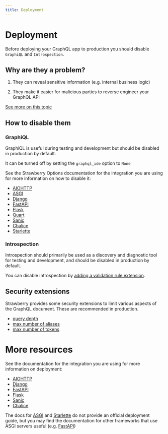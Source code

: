 ```yaml
---
title: Deployment
---
```


# Deployment

Before deploying your GraphQL app to production you should disable `GraphiQL`
and `Introspection`.

## Why are they a problem?

1. They can reveal sensitive information (e.g. internal business logic)

2. They make it easier for malicious parties to reverse engineer your GraphQL
   API

[See more on this topic](https://www.apollographql.com/blog/graphql/security/why-you-should-disable-graphql-introspection-in-production/)

## How to disable them

### GraphiQL

GraphiQL is useful during testing and development but should be disabled in
production by default.

It can be turned off by setting the `graphql_ide` option to `None`

See the Strawberry Options documentation for the integration you are using for
more information on how to disable it:

- [AIOHTTP](../integrations/aiohttp.md#options)
- [ASGI](../integrations/asgi.md#options)
- [Django](../integrations/django.md#options)
- [FastAPI](../integrations/fastapi.md#options)
- [Flask](../integrations/flask.md#options)
- [Quart](../integrations/quart.md#options)
- [Sanic](../integrations/sanic.md#options)
- [Chalice](../integrations/chalice.md#options)
- [Starlette](../integrations/starlette.md#options)

### Introspection

Introspection should primarily be used as a discovery and diagnostic tool for
testing and development, and should be disabled in production by default.

You can disable introspection by
[adding a validation rule extension](../extensions/add-validation-rules.md#more-examples).

## Security extensions

Strawberry provides some security extensions to limit various aspects of the
GraphQL document. These are recommended in production.

- [query depth](/docs/extensions/query-depth-limiter)
- [max number of aliases](/docs/extensions/max-aliases-limiter)
- [max number of tokens](/docs/extensions/max-tokens-limiter)

# More resources

See the documentation for the integration you are using for more information on
deployment:

- [AIOHTTP](https://docs.aiohttp.org/en/stable/deployment.html)
- [Django](https://docs.djangoproject.com/en/4.0/howto/deployment/)
- [FastAPI](https://fastapi.tiangolo.com/deployment/)
- [Flask](https://flask.palletsprojects.com/en/2.0.x/deploying/)
- [Sanic](https://sanic.dev/en/guide/deployment/configuration.html)
- [Chalice](https://aws.github.io/chalice/quickstart.html#deploying)

The docs for [ASGI](https://asgi.readthedocs.io/en/latest/index.html) and
[Starlette](https://www.starlette.io/) do not provide an official deployment
guide, but you may find the documentation for other frameworks that use ASGI
servers useful (e.g. [FastAPI](https://fastapi.tiangolo.com/deployment/))
